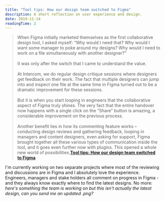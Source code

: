 ```yaml
---
title: "Tool tips: How our design team switched to Figma"
description: A short reflection on user experience and design.
date: 2019-11-14
readingTime: 2
---
```


>When Figma initially marketed themselves as the first collaborative design tool, I asked myself: “Why would I need that? Why would I want some manager to poke around my designs? Why would I need to work on a file simultaneously with another designer?”<br /><br />
It was only after the switch that I came to understand the value.
<br /><br />
At Intercom, we do regular design critique sessions where designers get feedback on their work. The fact that multiple designers can jump into and inspect one file at the same time in Figma turned out to be a dramatic improvement for these sessions.
<br /><br />
But it is when you start looping in engineers that the collaborative aspect of Figma truly shines. The very fact that the entire handover now happens with a single click on the “Share” button is amazing, a considerable improvement on the previous process.
<br /><br />
Another benefit lies in how its commenting feature works – conducting design reviews and gathering feedback, looping in managers and content designers, even asking for support, Figma brought together all these various types of communication inside the tool, and it goes even further now with plugins. This opened a whole new world of possibilities.**<a href="https://www.intercom.com/blog/design-team-switching-to-figma">Tool tips: How our design team switched to Figma</a>**

 I'm currently working on two separate projects where most of the reviewing and discussions are in Figma and I absolutely love the experience. Engineers, managers and stake holders all comment on progress in Figma - and they always know exactly where to find the latest designs. No more: _here's something the team is working on but this isn't actually the latest design, can you send me an updated .png?_